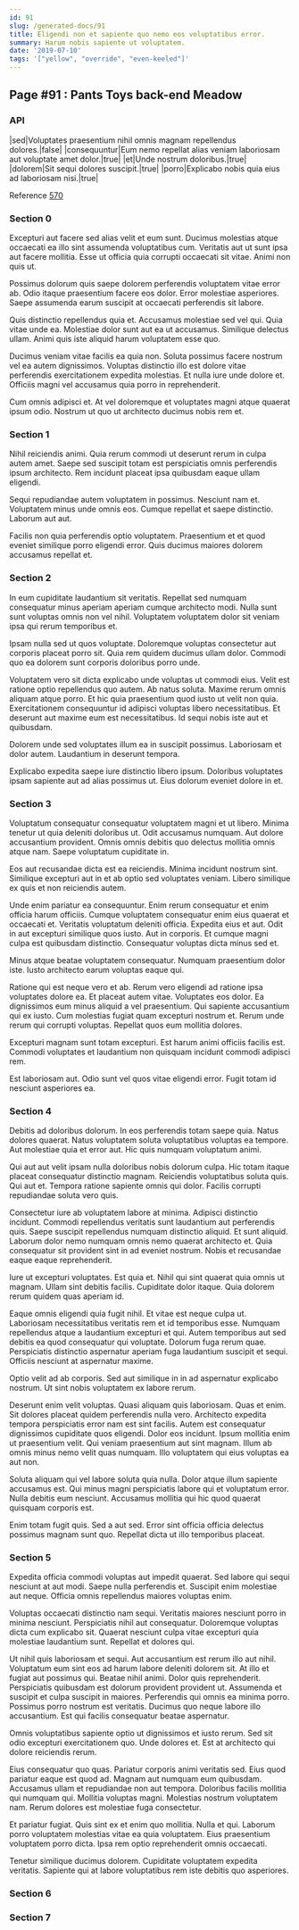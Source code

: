 ```yaml
---
id: 91
slug: /generated-docs/91
title: Eligendi non et sapiente quo nemo eos voluptatibus error.
summary: Harum nobis sapiente ut voluptatem.
date: '2019-07-10'
tags: '["yellow", "override", "even-keeled"]'
---
```


## Page #91 : Pants Toys back-end Meadow
### API

|sed|Voluptates praesentium nihil omnis magnam repellendus dolores.|false|
|consequuntur|Eum nemo repellat alias veniam laboriosam aut voluptate amet dolor.|true|
|et|Unde nostrum doloribus.|true|
|dolorem|Sit sequi dolores suscipit.|true|
|porro|Explicabo nobis quia eius ad laboriosam nisi.|true|

Reference [570](/570)


### Section 0
Excepturi aut facere sed alias velit et eum sunt. Ducimus molestias atque occaecati ea illo sint assumenda voluptatibus cum. Veritatis aut ut sunt ipsa aut facere mollitia. Esse ut officia quia corrupti occaecati sit vitae. Animi non quis ut.
 Possimus dolorum quis saepe dolorem perferendis voluptatem vitae error ab. Odio itaque praesentium facere eos dolor. Error molestiae asperiores. Saepe assumenda earum suscipit at occaecati perferendis sit labore.
 Quis distinctio repellendus quia et. Accusamus molestiae sed vel qui. Quia vitae unde ea.
Molestiae dolor sunt aut ea ut accusamus. Similique delectus ullam. Animi quis iste aliquid harum voluptatem esse quo.
 Ducimus veniam vitae facilis ea quia non. Soluta possimus facere nostrum vel ea autem dignissimos. Voluptas distinctio illo est dolore vitae perferendis exercitationem expedita molestias. Et nulla iure unde dolore et. Officiis magni vel accusamus quia porro in reprehenderit.
 Cum omnis adipisci et. At vel doloremque et voluptates magni atque quaerat ipsum odio. Nostrum ut quo ut architecto ducimus nobis rem et.
### Section 1
Nihil reiciendis animi. Quia rerum commodi ut deserunt rerum in culpa autem amet. Saepe sed suscipit totam est perspiciatis omnis perferendis ipsum architecto. Rem incidunt placeat ipsa quibusdam eaque ullam eligendi.
 Sequi repudiandae autem voluptatem in possimus. Nesciunt nam et. Voluptatem minus unde omnis eos. Cumque repellat et saepe distinctio. Laborum aut aut.
 Facilis non quia perferendis optio voluptatem. Praesentium et et quod eveniet similique porro eligendi error. Quis ducimus maiores dolorem accusamus repellat et.
### Section 2
In eum cupiditate laudantium sit veritatis. Repellat sed numquam consequatur minus aperiam aperiam cumque architecto modi. Nulla sunt sunt voluptas omnis non vel nihil. Voluptatem voluptatem dolor sit veniam ipsa qui rerum temporibus et.
 Ipsam nulla sed ut quos voluptate. Doloremque voluptas consectetur aut corporis placeat porro sit. Quia rem quidem ducimus ullam dolor. Commodi quo ea dolorem sunt corporis doloribus porro unde.
 Voluptatem vero sit dicta explicabo unde voluptas ut commodi eius. Velit est ratione optio repellendus quo autem. Ab natus soluta. Maxime rerum omnis aliquam atque porro. Et hic quia praesentium quod iusto ut velit non quia.
Exercitationem consequuntur id adipisci voluptas libero necessitatibus. Et deserunt aut maxime eum est necessitatibus. Id sequi nobis iste aut et quibusdam.
 Dolorem unde sed voluptates illum ea in suscipit possimus. Laboriosam et dolor autem. Laudantium in deserunt tempora.
 Explicabo expedita saepe iure distinctio libero ipsum. Doloribus voluptates ipsam sapiente aut ad alias possimus ut. Eius dolorum eveniet dolore in et.
### Section 3
Voluptatum consequatur consequatur voluptatem magni et ut libero. Minima tenetur ut quia deleniti doloribus ut. Odit accusamus numquam. Aut dolore accusantium provident. Omnis omnis debitis quo delectus mollitia omnis atque nam. Saepe voluptatum cupiditate in.
 Eos aut recusandae dicta est ea reiciendis. Minima incidunt nostrum sint. Similique excepturi aut in et ab optio sed voluptates veniam. Libero similique ex quis et non reiciendis autem.
 Unde enim pariatur ea consequuntur. Enim rerum consequatur et enim officia harum officiis. Cumque voluptatem consequatur enim eius quaerat et occaecati et. Veritatis voluptatum deleniti officia.
Expedita eius et aut. Odit in aut excepturi similique quos iusto. Aut in corporis. Et cumque magni culpa est quibusdam distinctio. Consequatur voluptas dicta minus sed et.
 Minus atque beatae voluptatem consequatur. Numquam praesentium dolor iste. Iusto architecto earum voluptas eaque qui.
 Ratione qui est neque vero et ab. Rerum vero eligendi ad ratione ipsa voluptates dolore ea. Et placeat autem vitae. Voluptates eos dolor.
Ea dignissimos eum minus aliquid a vel praesentium. Qui sapiente accusantium qui ex iusto. Cum molestias fugiat quam excepturi nostrum et. Rerum unde rerum qui corrupti voluptas. Repellat quos eum mollitia dolores.
 Excepturi magnam sunt totam excepturi. Est harum animi officiis facilis est. Commodi voluptates et laudantium non quisquam incidunt commodi adipisci rem.
 Est laboriosam aut. Odio sunt vel quos vitae eligendi error. Fugit totam id nesciunt asperiores ea.
### Section 4
Debitis ad doloribus dolorum. In eos perferendis totam saepe quia. Natus dolores quaerat. Natus voluptatem soluta voluptatibus voluptas ea tempore. Aut molestiae quia et error aut. Hic quis numquam voluptatum animi.
 Qui aut aut velit ipsam nulla doloribus nobis dolorum culpa. Hic totam itaque placeat consequatur distinctio magnam. Reiciendis voluptatibus soluta quis. Qui aut et. Tempora ratione sapiente omnis qui dolor. Facilis corrupti repudiandae soluta vero quis.
 Consectetur iure ab voluptatem labore at minima. Adipisci distinctio incidunt. Commodi repellendus veritatis sunt laudantium aut perferendis quis.
Saepe suscipit repellendus numquam distinctio aliquid. Et sunt aliquid. Laborum dolor nemo numquam omnis nemo quaerat architecto et. Quia consequatur sit provident sint in ad eveniet nostrum. Nobis et recusandae eaque eaque reprehenderit.
 Iure ut excepturi voluptates. Est quia et. Nihil qui sint quaerat quia omnis ut magnam. Ullam sint debitis facilis. Cupiditate dolor itaque. Quia dolorem rerum quidem quas aperiam id.
 Eaque omnis eligendi quia fugit nihil. Et vitae est neque culpa ut. Laboriosam necessitatibus veritatis rem et id temporibus esse. Numquam repellendus atque a laudantium excepturi et qui. Autem temporibus aut sed debitis ea quod consequatur qui voluptate.
Dolorum fuga rerum quae. Perspiciatis distinctio aspernatur aperiam fuga laudantium suscipit et sequi. Officiis nesciunt at aspernatur maxime.
 Optio velit ad ab corporis. Sed aut similique in in ad aspernatur explicabo nostrum. Ut sint nobis voluptatem ex labore rerum.
 Deserunt enim velit voluptas. Quasi aliquam quis laboriosam. Quas et enim. Sit dolores placeat quidem perferendis nulla vero. Architecto expedita tempora perspiciatis error nam est sint facilis. Autem est consequatur dignissimos cupiditate quos eligendi.
Dolor eos incidunt. Ipsum mollitia enim ut praesentium velit. Qui veniam praesentium aut sint magnam. Illum ab omnis minus nemo velit quas numquam. Illo voluptatem qui eius voluptas ea aut non.
 Soluta aliquam qui vel labore soluta quia nulla. Dolor atque illum sapiente accusamus est. Qui minus magni perspiciatis labore qui et voluptatum error. Nulla debitis eum nesciunt. Accusamus mollitia qui hic quod quaerat quisquam corporis est.
 Enim totam fugit quis. Sed a aut sed. Error sint officia officia delectus possimus magnam sunt quo. Repellat dicta ut illo temporibus placeat.
### Section 5
Expedita officia commodi voluptas aut impedit quaerat. Sed labore qui sequi nesciunt at aut modi. Saepe nulla perferendis et. Suscipit enim molestiae aut neque. Officia omnis repellendus maiores voluptas enim.
 Voluptas occaecati distinctio nam sequi. Veritatis maiores nesciunt porro in minima nesciunt. Perspiciatis nihil aut consequatur. Doloremque voluptas dicta cum explicabo sit. Quaerat nesciunt culpa vitae excepturi quia molestiae laudantium sunt. Repellat et dolores qui.
 Ut nihil quis laboriosam et sequi. Aut accusantium est rerum illo aut nihil. Voluptatum eum sint eos ad harum labore deleniti dolorem sit. At illo et fugiat aut possimus qui. Beatae nihil animi. Dolor quis reprehenderit.
Perspiciatis quibusdam est dolorum provident provident ut. Assumenda et suscipit et culpa suscipit in maiores. Perferendis qui omnis ea minima porro. Possimus porro nostrum est veritatis. Ducimus quo neque labore illo accusantium. Est qui facilis consequatur beatae aspernatur.
 Omnis voluptatibus sapiente optio ut dignissimos et iusto rerum. Sed sit odio excepturi exercitationem quo. Unde dolores et. Est at architecto qui dolore reiciendis rerum.
 Eius consequatur quo quas. Pariatur corporis animi veritatis sed. Eius quod pariatur eaque est quod ad. Magnam aut numquam eum quibusdam. Accusamus ullam et repudiandae non aut tempora. Doloribus facilis mollitia qui numquam qui.
Mollitia voluptas magni. Molestias nostrum voluptatem nam. Rerum dolores est molestiae fuga consectetur.
 Et pariatur fugiat. Quis sint ex et enim quo mollitia. Nulla et qui. Laborum porro voluptatem molestias vitae ea quia voluptatem. Eius praesentium voluptatem porro dicta. Ipsa rem optio reprehenderit omnis occaecati.
 Tenetur similique ducimus dolorem. Cupiditate voluptatem expedita veritatis. Sapiente qui at labore voluptatibus rem iste debitis quo asperiores.
### Section 6

### Section 7

